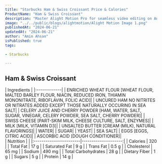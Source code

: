 ```yaml
---
title: "Starbucks Ham & Swiss Croissant Price & Calories"
ProductName: "Ham & Swiss Croissant"
description: "Master Alight Motion Pro for seamless video editing on Android, iOS, and Tablets with our ultimate guide, unlocking advanced features and elevating your skills in 2024!"
image: "../../public/blogs/alightmotion/Alight Motion Image 1.png"
publishedAt: "2024-06-21"
updatedAt: "2024-06-21"
author: "Amin Ahsan"
isPublished: true
tags:
 
- Starbucks
      
---
```


 
## Ham & Swiss Croissant 
  
<div className="tables-container">
  <div className="table-wrapper">
    | Ingredients  |  
    |:-------------|
    | ENRICHED WHEAT FLOUR [WHEAT FLOUR, MALTED BARLEY FLOUR, NIACIN, REDUCED IRON, THIAMIN MONONITRATE, RIBOFLAVIN, FOLIC ACID]|
    | UNCURED HAM NO NITRITES OR NITRATES ADDED EXCEPT THOSE NATURALLY OCCURING IN SEA SALT|
    | CELERY JUICE AND CHERRY POWDER [HAM, WATER, SALT, SUGAR, VINEGAR, CELERY POWDER, SEA SALT, CHERRY POWDER]|
    | SWISS CHEESE [PART-SKIM MILK, CHEESE CULTURE, SALT, ENZYMES]|
    | MILK [MILK, VITAMIN D3]|
    | UNSALTED BUTTER [CREAM (MILK), NATURAL FLAVORINGS]|
    | WATER|
    | SUGAR|
    | YEAST|
    | SEA SALT|
    | EGGS [EGGS, CITRIC ACID]|
    | ASCORBIC ACID [DOUGH CONDITIONER]|
  </div>
  <div className="table-wrapper">
    | Nutrition               |                      |  
    |:------------------------|---------------------:|
    | Calories                | 320                  |
    | Total Fat               | 17 g                 |
    | Saturated Fat           | 9 g                  |
    | Trans Fat               | 0.5 g                |
    | Cholesterol             | 65 mg                |
    | Sodium                  | 490 mg               |
    | Total Carbohydrates     | 28 g                 |
    | Dietary Fiber           | 1 g                  |
    | Sugars                  | 5 g                  |
    | Protein                 | 14 g                 |
  </div>
</div>
<style jsx>{`
  .tables-container {
    display: flex;
    flex-direction: row;
    gap: 30px;
  }
  .table-wrapper {
    width: 500px; /* Adjust as needed */
  }
  @media (max-width: 768px) {
    .tables-container {
      flex-direction: column;
      gap: 0px; /* Adjust as needed */
    }
    .table-wrapper {
      width: 100%; /* Adjust as needed */
    }
  }
`}</style>
